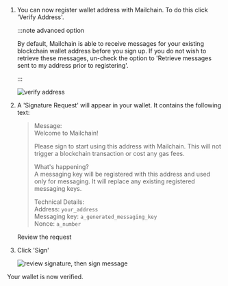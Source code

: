 1.  You can now register wallet address with Mailchain.
    To do this click 'Verify Address'.

    :::note advanced option

    By default, Mailchain is able to receive messages for your existing blockchain wallet address before you sign up. If you do not wish to retrieve these messages, un-check the option to 'Retrieve messages sent to my address prior to registering'.

    :::

    <img
    	className="guides-image"
    	alt="verify address"
    	src="/img/user/guides/getting-started/img-register-a-wallet/verify-address.png"
    />

1.  A 'Signature Request' will appear in your wallet. It contains the following text:

    > Message: <br />
    > Welcome to Mailchain! <br />
    >
    > Please sign to start using this address with Mailchain. This will not trigger a blockchain transaction or cost any gas fees. <br />
    >
    > What's happening? <br />
    > A messaging key will be registered with this address and used only for messaging. It will replace any existing registered messaging keys. <br />
    >
    > Technical Details: <br />
    > Address: `your_address` <br />
    > Messaging key: `a_generated_messaging_key` <br />
    > Nonce: `a_number`

    Review the request

1.  Click 'Sign'

    <img
    	className="guides-image"
    	alt="review signature, then sign message"
    	src="/img/user/guides/getting-started/img-register-a-wallet/review-then-sign.png"
    />

Your wallet is now verified.
